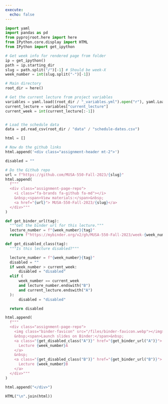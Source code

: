 ```yaml
---
execute: 
  echo: false
---
```


```python
import yaml
import pandas as pd
from pyprojroot.here import here
from IPython.core.display import HTML
from IPython import get_ipython

# Get week info for rendered page from folder
ip = get_ipython()
path = ip.starting_dir
slug = path.split("/")[-1] # Should be week-X
week_number = int(slug.split("-")[-1])

# Main directory
root_dir = here()

# Get the current lecture from project variables
variables = yaml.load((root_dir / "_variables.yml").open("r"), yaml.Loader)
current_lecture = variables["current_lecture"]
current_week = int(current_lecture[:-1])


# Load the schedule data
data = pd.read_csv(root_dir / "data" / "schedule-dates.csv")

html = []

# Now do the github links
html.append('<div class="assignment-header mt-2">')

disabled = ""

# Do the Github repo
url = f"https://github.com/MUSA-550-Fall-2023/{slug}"
html.append(
  f"""
  <div class="assignment-page-repo">
    <i class="fa-brands fa-github fa-md"></i>
    &nbsp;<span>View materials:</span>&nbsp;
    <a href="{url}"> MUSA-550-Fall-2023/{slug}</a>
  </div>"""
)

def get_binder_url(tag):
  """Get the binder url for this lecture."""
  lecture_number = f"{week_number}{tag}"
  return f"https://mybinder.org/v2/gh/MUSA-550-Fall-2023/week-{week_number}/HEAD?labpath=lecture-{lecture_number}.ipynb"

def get_disabled_class(tag):
  """Is this lecture disabled?"""

  lecture_number = f"{week_number}{tag}"
  disabled = ""
  if week_number > current_week:
      disabled = "disabled"
  elif (
      week_number == current_week
      and lecture_number.endswith("B")
      and current_lecture.endswith("A")
  ):
      disabled = "disabled"

  return disabled

html.append(
  f"""
  <div class="assignment-page-repo">
    <img class="binder-favicon" src="/files/binder-favicon.webp"></img>
    &nbsp;<span>Launch slides on Binder:</span>&nbsp;
    <a class="{get_disabled_class("A")}" href="{get_binder_url("A")}">
      Lecture {week_number}A
    </a>
    &nbsp;
    <a class="{get_disabled_class("B")}" href="{get_binder_url("B")}">
      Lecture {week_number}B
    </a>
  </div>"""
)

html.append("</div>")

HTML("\n".join(html))
```
